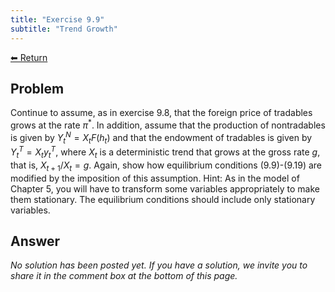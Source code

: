 ```yaml
---
title: "Exercise 9.9"
subtitle: "Trend Growth"
---
```

<a class="return-button" href="index.qmd">⬅ Return</a>

## Problem

Continue to assume, as in exercise 9.8, that the foreign price of tradables grows at the rate $\pi^*$. In addition, assume that the production of nontradables is given by $Y^N_t = X_t F(h_t)$ and that the endowment of tradables is given by $Y^T_t=X_t y^T_t$, where $X_t$ is a deterministic trend that grows at the gross rate $g$, that is, $X_{t+1}/X_t=g$. Again, show how equilibrium conditions (9.9)-(9.19) are modified by the imposition of this assumption. Hint: As in the model of Chapter 5, you will have to transform some variables appropriately to make them stationary. The equilibrium conditions should include only stationary variables. 

## Answer

_No solution has been posted yet. If you have a solution, we invite you to share it in the comment box at the bottom of this page._